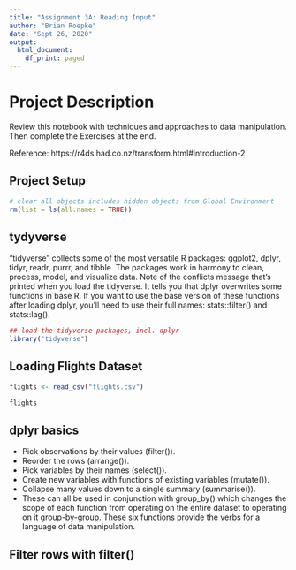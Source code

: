 ```yaml
---
title: "Assignment 3A: Reading Input"
author: "Brian Roepke"
date: "Sept 26, 2020"
output:
  html_document:
    df_print: paged
---
```

# Project Description

Review this notebook with techniques and approaches to data manipulation. Then complete the Exercises at the end.

Reference: https://r4ds.had.co.nz/transform.html#introduction-2

## Project Setup

```r
# clear all objects includes hidden objects from Global Environment
rm(list = ls(all.names = TRUE)) 
```

## tydyverse

“tidyverse” collects some of the most versatile R packages: ggplot2, dplyr, tidyr, readr, purrr, and tibble.
The packages work in harmony to clean, process, model, and visualize data. 
Note of the conflicts message that’s printed when you load the tidyverse. It tells you that dplyr overwrites some functions in base R. If you want to use the base version of these functions after loading dplyr, you’ll need to use their full names: stats::filter() and stats::lag().

```r
## load the tidyverse packages, incl. dplyr
library("tidyverse")
```

## Loading Flights Dataset

```r
flights <- read_csv("flights.csv")
```

```r
flights
```

## dplyr basics

 * Pick observations by their values (filter()).
 * Reorder the rows (arrange()).
 * Pick variables by their names (select()).
 * Create new variables with functions of existing variables (mutate()).
 * Collapse many values down to a single summary (summarise()).
 * These can all be used in conjunction with group_by() which changes the scope of each function from operating on the entire dataset to operating on it group-by-group. These six functions provide the verbs for a language of data manipulation.

## Filter rows with filter()